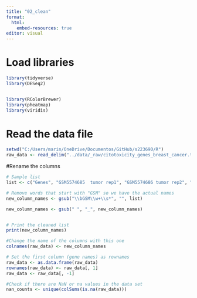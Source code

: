 ```yaml
---
title: "02_clean"
format:
  html:
    embed-resources: true
editor: visual
---
```


# Load libraries

```r
library(tidyverse)
library(DESeq2)


library(RColorBrewer)
library(pheatmap)
library(viridis)
```

# Read the data file

```r
setwd("C:/Users/marin/OneDrive/Documentos/GitHub/s223690/R")
raw_data <- read_delim("../data/_raw/citotoxicity_genes_breast_cancer.tsv", delim = "\t", show_col_types = FALSE)
```

#Rename the columns

```r
# Sample list
list <- c("Genes", "GSM5574685	tumor rep1", "GSM5574686 tumor rep2", "GSM5574687 tumor rep3", "GSM5574688 tumor rep4", "GSM5574689 tumor rep5", "GSM5574690 tumor rep6", "GSM5574691 tumor rep7", "GSM5574692 tumor rep8", "GSM5574693 tumor rep9", "GSM5574694 tumor rep10", "GSM5574695 tumor rep11", "GSM5574696 tumor rep12", "GSM5574697 tumor rep13", "GSM5574698 tumor rep14", "GSM5574699 tumor rep15",  "GSM5574700 tumor rep16", "GSM5574701 tumor rep17", "GSM5574702 tumor rep18", "GSM5574703 tumor rep19", "GSM5574704 tumor rep20", "GSM5574705 tumor rep21", "GSM5574706 tumor rep22", "GSM5574707 tumor rep23", "GSM5574708 tumor rep24", "GSM5574709 tumor rep25", "GSM5574710 tumor rep26", "GSM5574711 tumor rep27", "GSM5574712 tumor rep28", "GSM5574713 tumor rep29", "GSM5574714 tumor rep30", "GSM5574715 normal rep1", "GSM5574716 normal rep2", "GSM5574717 normal rep3", "GSM5574718 normal rep4", "GSM5574719 normal rep5", "GSM5574720 normal rep6", "GSM5574721 normal rep7", "GSM5574722 normal rep8", "GSM5574723 normal rep9", "GSM5574724 normal rep10", "GSM5574725 normal rep11", "GSM5574726 normal rep12",  "GSM5574727 normal rep13", "GSM5574728 normal rep14", "GSM5574729 normal rep15", "GSM5574730 normal rep16", "GSM5574731 normal rep17", "GSM5574732 normal rep18", "GSM5574733 normal rep19", "GSM5574734 normal rep20", "GSM5574735 normal rep21", "GSM5574736 normal rep22", "GSM5574737 normal rep23", "GSM5574738 normal rep24", "GSM5574739 normal rep25", "GSM5574740 normal rep26", "GSM5574741 normal rep27", "GSM5574742 normal rep28", "GSM5574743 normal rep29", "GSM5574744 normal rep30")

# Remove words that start with "GSM" so we have the actual names
new_column_names <- gsub("\\bGSM\\w+\\s*", "", list)

new_column_names <- gsub(" ", "_", new_column_names)


# Print the cleaned list
print(new_column_names)

#Change the name of the columns with this one
colnames(raw_data) <- new_column_names

# Set the first column (gene names) as rownames
raw_data <- as.data.frame(raw_data)
rownames(raw_data) <- raw_data[, 1]
raw_data <- raw_data[, -1]
```

```r
#Check if there are NaN or na values in the data set
nan_counts <- unique(colSums(is.na(raw_data)))
```


